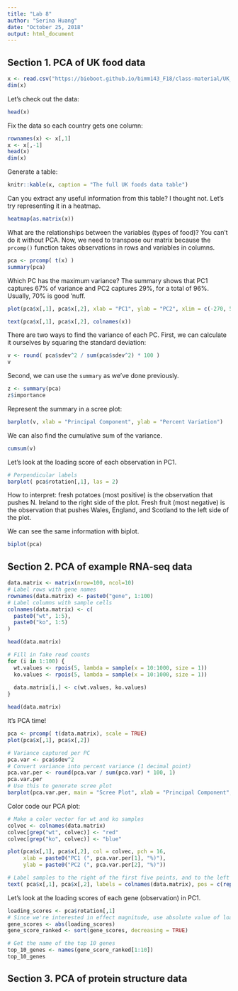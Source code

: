 ```yaml
---
title: "Lab 8"
author: "Serina Huang"
date: "October 25, 2018"
output: html_document
---
```


## Section 1. PCA of UK food data
```r
x <- read.csv("https://bioboot.github.io/bimm143_F18/class-material/UK_foods.csv")
dim(x)
```

Let's check out the data:
```r
head(x)
```

Fix the data so each country gets one column:
```r
rownames(x) <- x[,1]
x <- x[,-1]
head(x)
dim(x)
```

Generate a table:
```r
knitr::kable(x, caption = "The full UK foods data table")
```

Can you extract any useful information from this table? I thought not. Let's try representing it in a heatmap.
```r
heatmap(as.matrix(x))
```

What are the relationships between the variables (types of food)? You can't do it without PCA. Now, we need to transpose our matrix because the `prcomp()` function takes observations in rows and variables in columns.
```r
pca <- prcomp( t(x) )
summary(pca)
```

Which PC has the maximum variance? The summary shows that PC1 captures 67% of variance and PC2 captures 29%, for a total of 96%. Usually, 70% is good 'nuff.
```r
plot(pca$x[,1], pca$x[,2], xlab = "PC1", ylab = "PC2", xlim = c(-270, 500))

text(pca$x[,1], pca$x[,2], colnames(x))
```

There are two ways to find the variance of each PC. First, we can calculate it ourselves by squaring the standard deviation:
```r
v <- round( pca$sdev^2 / sum(pca$sdev^2) * 100 )
v
```

Second, we can use the `summary` as we've done previously.
```r
z <- summary(pca)
z$importance
```

Represent the summary in a scree plot:
```r
barplot(v, xlab = "Principal Component", ylab = "Percent Variation")
```

We can also find the cumulative sum of the variance.
```r
cumsum(v)
```

Let's look at the loading score of each observation in PC1.
```r
# Perpendicular labels
barplot( pca$rotation[,1], las = 2)
```

How to interpret: fresh potatoes (most positive) is the observation that pushes N. Ireland to the right side of the plot. Fresh fruit (most negative) is the observation that pushes Wales, England, and Scotland to the left side of the plot.

We can see the same information with biplot.
```r
biplot(pca)
```

## Section 2. PCA of example RNA-seq data
```r
data.matrix <- matrix(nrow=100, ncol=10)
# Label rows with gene names
rownames(data.matrix) <- paste0("gene", 1:100)
# Label columns with sample cells
colnames(data.matrix) <- c(
  paste0("wt", 1:5),
  paste0("ko", 1:5)
)

head(data.matrix)

# Fill in fake read counts
for (i in 1:100) {
  wt.values <- rpois(5, lambda = sample(x = 10:1000, size = 1))
  ko.values <- rpois(5, lambda = sample(x = 10:1000, size = 1))
  
  data.matrix[i,] <- c(wt.values, ko.values)
}

head(data.matrix)
```

It's PCA time!
```r
pca <- prcomp( t(data.matrix), scale = TRUE)
plot(pca$x[,1], pca$x[,2])

# Variance captured per PC
pca.var <- pca$sdev^2
# Convert variance into percent variance (1 decimal point)
pca.var.per <- round(pca.var / sum(pca.var) * 100, 1)
pca.var.per
# Use this to generate scree plot
barplot(pca.var.per, main = "Scree Plot", xlab = "Principal Component", ylab = "Percent Variation")
```

Color code our PCA plot:
```r
# Make a color vector for wt and ko samples
colvec <- colnames(data.matrix)
colvec[grep("wt", colvec)] <- "red"
colvec[grep("ko", colvec)] <- "blue"

plot(pca$x[,1], pca$x[,2], col = colvec, pch = 16,
     xlab = paste0("PC1 (", pca.var.per[1], "%)"),
     ylab = paste0("PC2 (", pca.var.per[2], "%)"))

# Label samples to the right of the first five points, and to the left of the last five points
text( pca$x[,1], pca$x[,2], labels = colnames(data.matrix), pos = c(rep(4,5), rep(2,5)) )
```

Let's look at the loading scores of each gene (observation) in PC1.
```r
loading_scores <- pca$rotation[,1]
# Since we're interested in effect magnitude, use absolute value of loading scores. Then rank them.
gene_scores <- abs(loading_scores)
gene_score_ranked <- sort(gene_scores, decreasing = TRUE)

# Get the name of the top 10 genes
top_10_genes <- names(gene_score_ranked[1:10])
top_10_genes
```

## Section 3. PCA of protein structure data